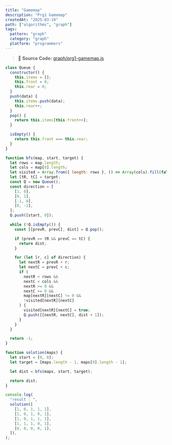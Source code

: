 ```yaml
---
title: "Gamemap"
description: "Prg1 Gamemap"
createdAt: "2025-03-19"
path: ["algorithms", "graph"]
tags:
  pattern: "graph"
  category: "graph"
  platform: "programmers"
---
```


> 📌 **Source Code:** [graph/prg1-gamemap.js](https://github.com/0teklee/pattern-recognition/tree/main/site/content/bfs/prg1-gamemap.js)

```js
class Queue {
  constructor() {
    this.items = [];
    this.front = 0;
    this.rear = 0;
  }
  push(data) {
    this.items.push(data);
    this.rear++;
  }
  pop() {
    return this.items[this.front++];
  }

  isEmpty() {
    return this.front === this.rear;
  }
}

function bfs(map, start, target) {
  let rows = map.length;
  let cols = map[0].length;
  let visited = Array.from({ length: rows }, () => Array(cols).fill(false));
  let [tR, tC] = target;
  const Q = new Queue();
  const direction = [
    [1, 0],
    [0, 1],
    [-1, 0],
    [0, -1],
  ];
  Q.push([start, 0]);

  while (!Q.isEmpty()) {
    const [[prevR, prevC], dist] = Q.pop();

    if (prevR == tR && prevC == tC) {
      return dist;
    }

    for (let [r, c] of direction) {
      let nextR = prevR + r;
      let nextC = prevC + c;
      if (
        nextR < rows &&
        nextC < cols &&
        nextR >= 0 &&
        nextC >= 0 &&
        map[nextR][nextC] != 0 &&
        !visited[nextR][nextC]
      ) {
        visited[nextR][nextC] = true;
        Q.push([[nextR, nextC], dist + 1]);
      }
    }
  }

  return -1;
}

function solution(maps) {
  let start = [0, 0];
  let target = [maps.length - 1, maps[0].length - 1];

  let dist = bfs(maps, start, target);

  return dist;
}

console.log(
  "result : ",
  solution([
    [1, 0, 1, 1, 1],
    [1, 0, 1, 0, 1],
    [1, 0, 1, 1, 1],
    [1, 1, 1, 0, 1],
    [0, 0, 0, 0, 1],
  ]),
);
```
